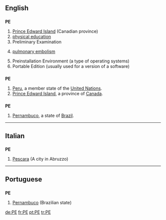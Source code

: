 ==English==

==={{initialism}}===
'''PE'''

# [[Prince Edward Island]] (Canadian province)
# [[physical education]]
# Preliminary Examination
# {{pathology}} [[pulmonary embolism]]
# Preinstallation Environment (a type of operating systems)
# Portable Edition (usually used for a version of a software)

==={{abbreviation}}===
'''PE'''
#[[Peru]], a member state of the [[United Nations]].
#[[Prince Edward Island]], a province of [[Canada]].
==={{abbreviation}}===
'''PE'''
#[[Pernambuco]], a state of [[Brazil]].



----

==Italian==

==={{abbreviation|Italian}}===
'''PE'''

# [[Pescara]] (A city in Abruzzo)

----

==Portuguese==

==={{abbreviation|Portuguese}}===
'''PE'''

# [[Pernambuco]] (Brazilian state)

[[de:PE]]
[[fr:PE]]
[[pt:PE]]
[[tr:PE]]